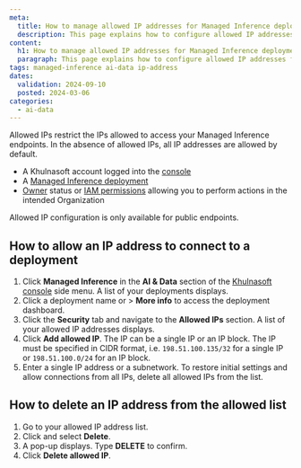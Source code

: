 ```yaml
---
meta:
  title: How to manage allowed IP addresses for Managed Inference deployments
  description: This page explains how to configure allowed IP addresses for Managed Inference deployments
content:
  h1: How to manage allowed IP addresses for Managed Inference deployments
  paragraph: This page explains how to configure allowed IP addresses for Managed Inference deployments
tags: managed-inference ai-data ip-address
dates:
  validation: 2024-09-10
  posted: 2024-03-06
categories:
  - ai-data
---
```


Allowed IPs restrict the IPs allowed to access your Managed Inference endpoints. In the absence of allowed IPs, all IP addresses are allowed by default.

<Macro id="requirements" />

  - A Khulnasoft account logged into the [console](https://console.khulnasoft.com)
  - A [Managed Inference deployment](/ai-data/managed-inference/quickstart/)
  - [Owner](/identity-and-access-management/iam/concepts/#owner) status or [IAM permissions](/identity-and-access-management/iam/concepts/#permission) allowing you to perform actions in the intended Organization

<Message type="note">
  Allowed IP configuration is only available for public endpoints.
</Message>

## How to allow an IP address to connect to a deployment

1. Click **Managed Inference** in the **AI & Data** section of the [Khulnasoft console](https://console.khulnasoft.com) side menu. A list of your deployments displays.
2. Click a deployment name or <Icon name="more" /> > **More info** to access the deployment dashboard.
3. Click the **Security** tab and navigate to the **Allowed IPs** section. A list of your allowed IP addresses displays.
4. Click **Add allowed IP**. The IP can be a single IP or an IP block.
    <Message type="note">
      The IP must be specified in CIDR format, i.e. `198.51.100.135/32` for a single IP or `198.51.100.0/24` for an IP block.
    </Message>
5. Enter a single IP address or a subnetwork.
    <Message type="note">
      To restore initial settings and allow connections from all IPs, delete all allowed IPs from the list.
    </Message>

## How to delete an IP address from the allowed list

1. Go to your allowed IP address list.
2. Click <Icon name="more" /> and select **Delete**.
3. A pop-up displays. Type **DELETE** to confirm.
4. Click **Delete allowed IP**.